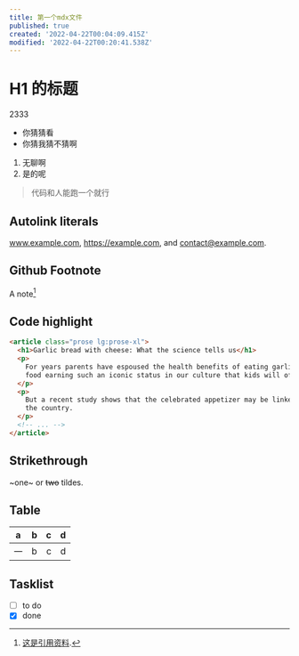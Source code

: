```yaml
---
title: 第一个mdx文件
published: true
created: '2022-04-22T00:04:09.415Z'
modified: '2022-04-22T00:20:41.538Z'
---
```


# H1 的标题

2333

- 你猜猜看
- 你猜我猜不猜啊

1. 无聊啊
1. 是的呢

> 代码和人能跑一个就行

## Autolink literals

www.example.com, https://example.com, and contact@example.com.

## Github Footnote

A note[^1]

[^1]: [这是引用资料](https://baidu.com).

## Code highlight

```html
<article class="prose lg:prose-xl">
  <h1>Garlic bread with cheese: What the science tells us</h1>
  <p>
    For years parents have espoused the health benefits of eating garlic bread with cheese to their children, with the
    food earning such an iconic status in our culture that kids will often dress up as warm, cheesy loaf for Halloween.
  </p>
  <p>
    But a recent study shows that the celebrated appetizer may be linked to a series of rabies cases springing up around
    the country.
  </p>
  <!-- ... -->
</article>
```

## Strikethrough

~one~ or ~~two~~ tildes.

## Table

| a   | b   |   c |  d  |
| --- | :-- | --: | :-: |
| 一  | b   |   c |  d  |

## Tasklist

- [ ] to do
- [x] done
